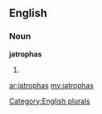 ==English==

===Noun===
'''jatrophas'''

# {{plural of|[[jatropha]]}}

[[Category:English plurals]]

[[ar:jatrophas]]
[[my:jatrophas]]